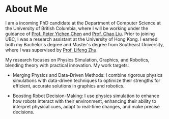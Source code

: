 # About Me

I am a incoming PhD candidate at the Department of Computer Science at the University of British Columbia, where I will be working under the guidance of [Prof. Peter Yichen Chen](https://peterchencyc.com/) and [Prof. Chao Liu](https://chaoliu.tech/). Prior to joining UBC, I was a research assistant at the University of Hong Kong. I earned both my Bachelor's degree and Master's degree from Southeast University, where I was supervised by [Prof. Lifeng Zhu](https://ins.seu.edu.cn/zlf/list.htm).

My research focuses on Physics Simulation, Graphics, and Robotics, blending theory with practical innovation. My work targets:

- Merging Physics and Data-Driven Methods: I combine rigorous physics simulations with data-driven techniques to optimize their strengths for efficient, accurate solutions in graphics and robotics.

- Boosting Robot Decision-Making: I use physics simulation to enhance how robots interact with their environment, enhancing their ability to interpret physical cues, adapt to real-time changes, and make precise decisions.